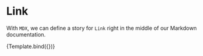 

<Meta title="Components/Link" component={Link} />


# Link

With `MDX`, we can define a story for `Link` right in the middle of our Markdown documentation.

<Canvas>
	<Story
		name="Link"
		args={{
			icon: "home",
			children: "Soberana",
		}}
	>
		{Template.bind({})}
	</Story>
</Canvas>
